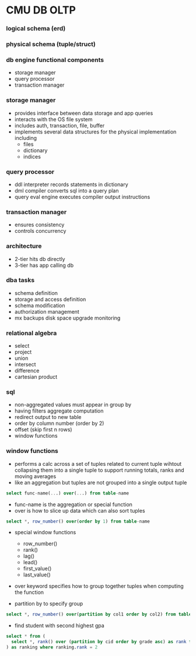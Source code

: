 # CMU DB OLTP

### logical schema (erd)

### physical schema (tuple/struct)

### db engine functional components

- storage manager
- query processor
- transaction manager

### storage manager

- provides interface between data storage and app queries
- interacts with the OS file system
- includes auth, transaction, file, buffer
- implements several data structures for the physical implementation including
  - files
  - dictionary
  - indices

### query processor

- ddl interpreter records statements in dictionary
- dml compiler converts sql into a query plan
- query eval engine executes compiler output instructions

### transaction manager

- ensures consistency
- controls concurrency

### architecture

- 2-tier hits db directly
- 3-tier has app calling db

### dba tasks

- schema definition
- storage and access definition
- schema modification
- authorization management
- mx backups disk space upgrade monitoring

### relational algebra

- select
- project
- union
- intersect
- difference
- cartesian product

### sql

- non-aggregated values must appear in group by
- having filters aggregate computation
- redirect output to new table
- order by column number (order by 2)
- offset (skip first n rows)
- window functions

### window functions

- performs a calc across a set of tuples related to current tuple wihtout collapsing them into a single tuple to support running totals, ranks and moving averages
- like an aggregation but tuples are not grouped into a single output tuple

```sql
select func-name(...) over(...) from table-name
```

- func-name is the aggregation or special function
- over is how to slice up data which can also sort tuples

```sql
select *, row_number() over(order by 1) from table-name
```

- special window functions

  - row_number()
  - rank()
  - lag()
  - lead()
  - first_value()
  - last_value()

- over keyword specifies how to group together tuples when computing the function
- partition by to specify group

```sql
select *, row_number() over(partition by col1 order by col2) from table-name
```

- find student with second highest gpa

```sql
select * from (
  select *, rank() over (partition by cid order by grade asc) as rank from enrolled
) as ranking where ranking.rank = 2
```
